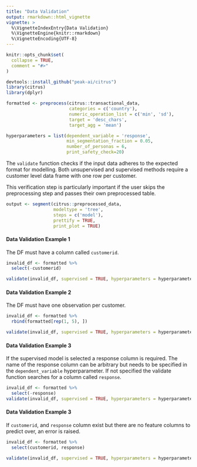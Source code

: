 ```yaml
---
title: "Data Validation"
output: rmarkdown::html_vignette
vignette: >
  %\VignetteIndexEntry{Data Validation}
  %\VignetteEngine{knitr::rmarkdown}
  %\VignetteEncoding{UTF-8}
---
```


```r
knitr::opts_chunk$set(
  collapse = TRUE,
  comment = "#>"
)
```

```r
devtools::install_github("peak-ai/citrus")
library(citrus)
library(dplyr)
```

```r
formatted <- preprocess(citrus::transactional_data,
                        categories = c('country'), 
                        numeric_operation_list = c('min', 'sd'),
                        target = 'desc_chars', 
                        target_agg = 'mean')

hyperparameters = list(dependent_variable = 'response',
                       min_segmentation_fraction = 0.05,
                       number_of_personas = 6,
                       print_safety_check=20)

```

The `validate` function checks if the input data adheres to the expected format for modelling.
Both unsupervised and supervised methods require a customer level data frame with one row per customer.

This verification step is particularly important if the user skips the preprocessing step and passes their own preprocessed table. 

```r
output <- segment(citrus::preprocessed_data, 
                  modeltype = 'tree',
                  steps = c('model'),
                  prettify = TRUE,
                  print_plot = TRUE)
```
#### Data Validation Example 1

The DF must have a column called `customerid`.

```r
invalid_df <- formatted %>% 
  select(-customerid)

validate(invalid_df, supervised = TRUE, hyperparameters = hyperparameters)
```

#### Data Validation Example 2

The DF must have one observation per customer.

```r
invalid_df <- formatted %>% 
  rbind(formatted[rep(1, 5), ])

validate(invalid_df, supervised = TRUE, hyperparameters = hyperparameters)
```

#### Data Validation Example 3

If the supervised model is selected a response column is required. 
The name of the response column can be arbitrary but needs to be specified in the `dependent_variable` hyperparameter. If not specified the validate function searches for a column called `response`.

```r
invalid_df <- formatted %>% 
  select(-response)
validate(invalid_df, supervised = TRUE, hyperparameters = hyperparameters)
```

#### Data Validation Example 3

If `customerid`, and `response` column exist but there are no feature columns to predict over, an error is raised.

```r
invalid_df <- formatted %>% 
  select(customerid, response)

validate(invalid_df, supervised = TRUE, hyperparameters = hyperparameters)
```
